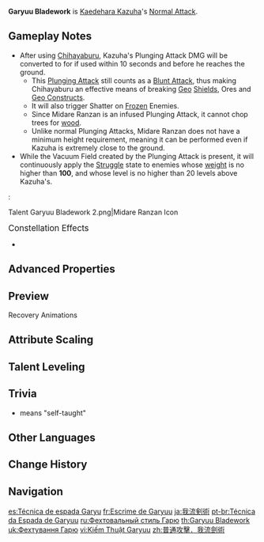 {{Talent Infobox
|image         = Talent Garyuu Bladework.png
|character     = Kaedehara Kazuha
|type          = Normal Attack
|info          = '''Normal Attack'''<br>Performs up to 5 rapid strikes.<br><br>'''Charged Attack'''<br>Consumes a certain amount of Stamina to unleash 2 rapid sword strikes.<br><br>'''Plunging Attack'''<br>Plunges from mid-air to strike the ground below, damaging opponents along the path and dealing [[AoE]] DMG upon impact. If this Plunging Attack is triggered by [[Chihayaburu]], it will be converted to Plunging Attack: Midare Ranzan.<br><br>'''Plunging Attack: Midare Ranzan'''<br>When a Plunging Attack is performed using the effects of the Elemental Skill Chihayaburu, Plunging Attack DMG is converted to {{Color|Anemo DMG}} and will create a small wind tunnel via a secret blade technique that pulls in nearby objects and opponents.
|hit1          = 45%–96.1%
|hit2          = 45.2%–96.7%
|hit3          = 25.8 + 31%–55.1+66.2%
|hit4          = 60.7%–129.7%
|hit5          = 25.4%–54.2% (×3)
|charged       = 43+74.6%–91.9+159.5%
|chargedStamina= 20
|plunge        = 81.8%–173.2%
|plungeLow     = 164%–346%
|plungeHigh    = 204%–433%
|scale_att1    = ATK
|utility1      = Vacuum Field
|utility2      = Struggle State
}}
'''Garyuu Bladework''' is [[Kaedehara Kazuha]]'s [[Normal Attack]].

==Gameplay Notes==
* After using [[Chihayaburu]], Kazuha's Plunging Attack DMG will be converted to {{Color|Anemo DMG}} for if used within 10 seconds and before he reaches the ground.
** This [[Plunging Attack]] still counts as a [[Blunt Attack]], thus making Chihayaburu an effective means of breaking [[Geo]] [[Shields]], Ores and [[Geo Constructs]].
** It will also trigger Shatter on [[Frozen]] Enemies.
** Since Midare Ranzan is an infused Plunging Attack, it cannot chop trees for [[wood]].
** Unlike normal Plunging Attacks, Midare Ranzan does not have a minimum height requirement, meaning it can be performed even if Kazuha is extremely close to the ground.
* While the Vacuum Field created by the Plunging Attack is present, it will continuously apply the [[Struggle]] state to enemies whose [[weight]] is no higher than '''100''', and whose level is no higher than 20 levels above Kazuha's.
:<gallery>
Talent Garyuu Bladework 2.png|Midare Ranzan Icon
</gallery>

;<big>Constellation Effects</big>
*{{Talent Note|constellation|6|Crimson Momiji}}

==Advanced Properties==
{{Advanced Properties
|title   = Normal Attack 1-Hit
|gu      = 1U
|icdtag  = Normal Attack
|icdtype = 2.5s/3 Hits
|poise   = 47.7
|impulse = 3

|title2   = Normal Attack 2-Hit
|gu2      = 1U
|icdtag2  = Normal Attack
|icdtype2 = 2.5s/3 Hits
|poise2   = 47.37
|impulse2 = 3

|title3   = Normal Attack 3-Hit A
|gu3      = 1U
|icdtag3  = Normal Attack
|icdtype3 = 2.5s/3 Hits
|poise3   = 29.7
|impulse3 = 3

|title4   = Normal Attack 3-Hit B
|gu4      = 1U
|icdtag4  = Normal Attack
|icdtype4 = 2.5s/3 Hits
|poise4   = 29.7
|impulse4 = 3

|title5   = Normal Attack 4-Hit
|gu5      = 1U
|icdtag5  = Normal Attack
|icdtype5 = 2.5s/3 Hits
|poise5   = 63.54
|impulse5 = 3

|title6   = Normal Attack 5-Hit A
|gu6      = 1U
|icdtag6  = Normal Attack
|icdtype6 = 2.5s/3 Hits
|poise6   = 26.55
|impulse6 = 2

|title7   = Normal Attack 5-Hit B
|gu7      = 1U
|icdtag7  = Normal Attack
|icdtype7 = 2.5s/3 Hits
|poise7   = 26.55
|impulse7 = 2

|title8   = Normal Attack 5-Hit C
|gu8      = 1U
|icdtag8  = Normal Attack
|icdtype8 = 2.5s/3 Hits
|poise8   = 26.55
|impulse8 = 5

|title9   = Charged Attack 1-Hit
|gu9      = 1U
|icdtag9  = Normal Attack
|icdtype9 = 2.5s/3 Hits
|poise9   = 60
|impulse9 = 2

|title10   = Charged Attack 2-Hit
|gu10      = 1U
|icdtag10  = Normal Attack
|icdtype10 = 2.5s/3 Hits
|poise10   = 60
|impulse10 = 6

|title11   = Plunging Attack Collision
|gu11      = 0U
|icdtag11  = none
|poise11   = 25
|impulse11 = 2

|title12   = Low Plunge
|gu12      = 1U
|icdtag12  = none
|poise12   = 100
|impulse12 = 4
|blunt12   = 1

|title13   = High Plunge
|gu13      = 1U
|icdtag13  = none
|poise13   = 150
|impulse13 = 7
|blunt13   = 1
}}

==Preview==
{{Preview
|file1=Garyuu Bladework Normal Preview
|caption1=Normal Attack

|file2=Garyuu Bladework Charged Preview
|caption2=Charged Attack

|file3=Garyuu Bladework Plunging Preview
|caption3=Plunging Attack

|file4=Chihayaburu Midare Ranzan Plunging Preview
|caption4=Plunging Attack: Midare Ranzan
}}

;Recovery Animations
{{Preview
|file1=Garyuu Bladework N1 Recovery Preview
|caption1=Normal Attack 1

|file2=Garyuu Bladework N2 Recovery Preview
|caption2=Normal Attack 2

|file3=Garyuu Bladework N3 Recovery Preview
|caption3=Normal Attack 3

|file4=Garyuu Bladework N4 Recovery Preview
|caption4=Normal Attack 4

|file5=Garyuu Bladework N5 Recovery Preview
|caption5=Normal Attack 5

|file6=Garyuu Bladework C Recovery Preview
|caption6=Charged Attack
}}

==Attribute Scaling==
{{Talent Scaling
|talentType=Normal Attack
|levels=11
|order=hit1,hit2,hit3,hit4,hit5,charged_title,charged,stamina,plunge_title,plunge,plungelow,plungehigh
|titles=1-Hit DMG (%),2-Hit DMG (%),3-Hit DMG (%),4-Hit DMG (%),5-Hit DMG (%),Charged Attack,Charged Attack DMG (%),Charged Attack Stamina Cost,Plunging Attack,Plunge DMG (%),Low Plunge DMG (%),High Plunge DMG (%)
|hit1_1=44.98
|hit1_2=48.64
|hit1_3=52.3
|hit1_4=57.53
|hit1_5=61.19
|hit1_6=65.38
|hit1_7=71.13
|hit1_8=76.88
|hit1_9=82.63
|hit1_10=88.91
|hit1_11=96.1
|hit2_1=45.24
|hit2_2=48.92
|hit2_3=52.6
|hit2_4=57.86
|hit2_5=61.54
|hit2_6=65.75
|hit2_7=71.54
|hit2_8=77.32
|hit2_9=83.11
|hit2_10=89.42
|hit2_11=96.65
|hit3_1=25.8+30.96
|hit3_2=27.9+33.48
|hit3_3=30+36
|hit3_4=33+39.6
|hit3_5=35.1+42.12
|hit3_6=37.5+45
|hit3_7=40.8+48.96
|hit3_8=44.1+52.92
|hit3_9=47.4+56.88
|hit3_10=51+61.2
|hit3_11=55.13+66.15
|hit4_1=60.72
|hit4_2=65.66
|hit4_3=70.6
|hit4_4=77.66
|hit4_5=82.6
|hit4_6=88.25
|hit4_7=96.02
|hit4_8=103.78
|hit4_9=111.55
|hit4_10=120.02
|hit4_11=129.73
|hit5_1=25.37×3
|hit5_2=27.43×3
|hit5_3=29.5×3
|hit5_4=32.45×3
|hit5_5=34.52×3
|hit5_6=36.88×3
|hit5_7=40.12×3
|hit5_8=43.36×3
|hit5_9=46.61×3
|hit5_10=50.15×3
|hit5_11=54.21×3
|charged_1=43+74.65
|charged_2=46.5+80.72
|charged_3=50+86.8
|charged_4=55+95.48
|charged_5=58.5+101.56
|charged_6=62.5+108.5
|charged_7=68+118.05
|charged_8=73.5+127.6
|charged_9=79+137.14
|charged_10=85+147.56
|charged_11=91.88+159.5
|stamina=20
|plunge_1=81.83
|plunge_2=88.49
|plunge_3=95.16
|plunge_4=104.67
|plunge_5=111.33
|plunge_6=118.94
|plunge_7=129.41
|plunge_8=139.88
|plunge_9=150.35
|plunge_10=161.76
|plunge_11=173.18
|plungelow_1=163.63
|plungelow_2=176.95
|plungelow_3=190.27
|plungelow_4=209.3
|plungelow_5=222.62
|plungelow_6=237.84
|plungelow_7=258.77
|plungelow_8=279.7
|plungelow_9=300.63
|plungelow_10=323.46
|plungelow_11=346.29
|plungehigh_1=204.39
|plungehigh_2=221.02
|plungehigh_3=237.66
|plungehigh_4=261.42
|plungehigh_5=278.06
|plungehigh_6=297.07
|plungehigh_7=323.21
|plungehigh_8=349.36
|plungehigh_9=375.5
|plungehigh_10=404.02
|plungehigh_11=432.54
}}

==Talent Leveling==
{{Talent Upgrade|Kaedehara Kazuha}}

==Trivia==
* {{Lang|Garyuu|ja=我流}} means "self-taught"

==Other Languages==
{{Other Languages
|en      = Garyuu Bladework
|zhs     = 我流剑术
|zhs_rm  = Wǒliú Jiànshù
|zht     = 我流劍術
|zht_rm  = Wǒliú Jiànshù
|zh_tl   = Self-Taught Bladework
|ja      = 我流剣術
|ja_rm   = Garyuu Kenjutsu
|ja_tl   = Self-Taught Bladework
|ko      = 아류 검술
|ko_tl   = Self-Taught Bladework
|es      = Técnica de espada Garyuu
|es_tl   = Garyuu Sword Technique
|fr      = Escrime de Garyuu
|fr_tl   = Garyuu Fencing
|ru      = Фехтовальный стиль Гарю
|ru_tl   = Garyuu Swordstyle
|th      = Garyuu Bladework
|vi      = Kiếm Thuật Garyuu
|vi_tl   = Garyuu Swordsmanship
|de      = Garyuu-Schwertkunst
|de_tl   = Garyuu-Swordart
|id      = Garyuu Bladework
|pt      = Técnica da Espada de Garyuu
|pt_tl   = Garyuu Sword Technique
|tr      = Garyuu Kılıç Tekniği
|tr_tl   = Garyuu Sword Technique
|it      = Tecnica di Garyuu
|it_tl   = Garyuu Technique
}}

==Change History==
{{Change History|1.6}}

==Navigation==
{{Talent Navbox|Kaedehara Kazuha}}

[[es:Técnica de espada Garyu]]
[[fr:Escrime de Garyuu]]
[[ja:我流剣術]]
[[pt-br:Técnica da Espada de Garyuu]]
[[ru:Фехтовальный стиль Гарю]]
[[th:Garyuu Bladework]]
[[uk:Фехтування Гарю]]
[[vi:Kiếm Thuật Garyuu]]
[[zh:普通攻擊．我流劍術]]